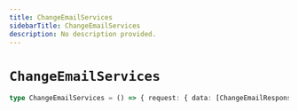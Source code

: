 ```yaml
---
title: ChangeEmailServices
sidebarTitle: ChangeEmailServices
description: No description provided.
---
```


# `ChangeEmailServices`

```ts
type ChangeEmailServices = () => { request: { data: [ChangeEmailResponse](/reference/deprecated/javascript/auth/types/change-email-response) } }
```
